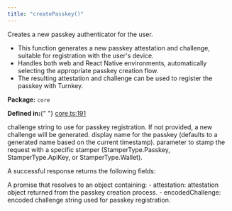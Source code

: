 ```yaml
---
title: "createPasskey()"
---
```



<H3Bordered text="Overview" />

Creates a new passkey authenticator for the user.

<ul>
  <li>
    This function generates a new passkey attestation and challenge, suitable
    for registration with the user's device.
  </li>
  <li>
    Handles both web and React Native environments, automatically selecting the
    appropriate passkey creation flow.
  </li>
  <li>
    The resulting attestation and challenge can be used to register the passkey
    with Turnkey.
  </li>
</ul>

<p>
  <strong>Package:</strong> <code>core</code>
</p>

<p>
  <strong>Defined in:</strong>{" "}
  <a href="https://github.com/tkhq/sdk/blob/main/packages/core/src/__clients__/core.ts#L191">
    core.ts:191
  </a>
</p>

<H3Bordered text="Parameters" />

<ParamField body="params" type="object" required={false} path="params">
  <Expandable title="params details">
    <NestedParam
      parentKey="params"
      childKey="challenge"
      type="string"
      required={false}
    >
      challenge string to use for passkey registration. If not provided, a new
      challenge will be generated.
    </NestedParam>
    <NestedParam
      parentKey="params"
      childKey="name"
      type="string"
      required={false}
    >
      display name for the passkey (defaults to a generated name based on the
      current timestamp).
    </NestedParam>
    <NestedParam
      parentKey="params"
      childKey="stampWith"
      type="StamperType"
      required={false}
    >
      parameter to stamp the request with a specific stamper
      (StamperType.Passkey, StamperType.ApiKey, or StamperType.Wallet).
    </NestedParam>
  </Expandable>
</ParamField>

<H3Bordered text="Response" />A successful response returns the following
fields:

<ResponseField name="returns" type="object" required={true}>
  A promise that resolves to an object containing: - attestation: attestation
  object returned from the passkey creation process. - encodedChallenge: encoded
  challenge string used for passkey registration.
  <Expandable title="return details">
    <NestedParam
      parentKey="returns"
      childKey="attestation"
      type="v1Attestation"
      required={true}
    ></NestedParam>
    <NestedParam
      parentKey="returns"
      childKey="encodedChallenge"
      type="string"
      required={true}
    ></NestedParam>
  </Expandable>
</ResponseField>
